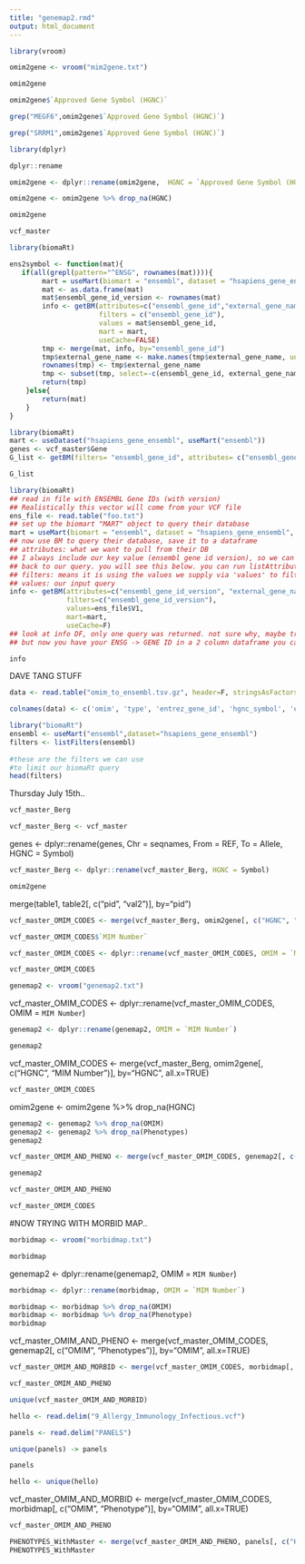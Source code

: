 ```yaml
---
title: "genemap2.rmd"
output: html_document
---
```


```r
library(vroom)
```

```r
omim2gene <- vroom("mim2gene.txt")
```

```r
omim2gene
```







```r
omim2gene$`Approved Gene Symbol (HGNC)`
```

```r
grep("MEGF6",omim2gene$`Approved Gene Symbol (HGNC)`)
```
	
```r
grep("SRRM1",omim2gene$`Approved Gene Symbol (HGNC)`)
```
	
	

	
```r
library(dplyr)
```

```r
dplyr::rename
```

	
```r
omim2gene <- dplyr::rename(omim2gene,  HGNC = `Approved Gene Symbol (HGNC)`)
```

```r
omim2gene <- omim2gene %>% drop_na(HGNC)
```

```r
omim2gene
```
```r
vcf_master
```

```r
library(biomaRt)
```



```r
ens2symbol <- function(mat){
   if(all(grepl(pattern="^ENSG", rownames(mat)))){
        mart = useMart(biomart = "ensembl", dataset = "hsapiens_gene_ensembl", archive=FALSE)
        mat <- as.data.frame(mat)
        mat$ensembl_gene_id_version <- rownames(mat)
        info <- getBM(attributes=c("ensembl_gene_id","external_gene_name"),
                      filters = c("ensembl_gene_id"),
                      values = mat$ensembl_gene_id,
                      mart = mart,
                      useCache=FALSE)
        tmp <- merge(mat, info, by="ensembl_gene_id")
        tmp$external_gene_name <- make.names(tmp$external_gene_name, unique = T)
        rownames(tmp) <- tmp$external_gene_name
        tmp <- subset(tmp, select=-c(ensembl_gene_id, external_gene_name))
        return(tmp)
    }else{
        return(mat)
    }
}
```

```r
library(biomaRt)
mart <- useDataset("hsapiens_gene_ensembl", useMart("ensembl"))
genes <- vcf_master$Gene
G_list <- getBM(filters= "ensembl_gene_id", attributes= c("ensembl_gene_id","hgnc_symbol","mim_morbid_accession", "mim_morbid_description"),values=genes,mart= mart)
```


```r
G_list
```


```r
library(biomaRt)
## read in file with ENSEMBL Gene IDs (with version)
## Realistically this vector will come from your VCF file 
ens_file <- read.table("foo.txt")
## set up the biomart "MART" object to query their database
mart = useMart(biomart = "ensembl", dataset = "hsapiens_gene_ensembl", host="https://www.ensembl.org", archive=FALSE)
## now use BM to query their database, save it to a dataframe 
## attributes: what we want to pull from their DB 
## I always include our key value (ensembl gene id version), so we can merge what we pull
## back to our query. you will see this below. you can run listAttributes(mart) to see them all
## filters: means it is using the values we supply via 'values' to filter the results of attributes
## values: our input query 
info <- getBM(attributes=c("ensembl_gene_id_version", "external_gene_name"),
              filters=c("ensembl_gene_id_version"),
              values=ens_file$V1,
              mart=mart,
              useCache=F)
## look at info DF, only one query was returned. not sure why, maybe try stripping the version number and try again yourself, using "ensembl_gene_id" in place of "ensembl_gene_id_version"
## but now you have your ENSG -> GENE ID in a 2 column dataframe you can use this to query / convert your ENSG IDs
```

```r
info
```



DAVE TANG STUFF


```r
data <- read.table("omim_to_ensembl.tsv.gz", header=F, stringsAsFactors=F, sep="\t")
```

```r
colnames(data) <- c('omim', 'type', 'entrez_gene_id', 'hgnc_symbol', 'ensembl_gene_id')
```


```r
library("biomaRt")
ensembl <- useMart("ensembl",dataset="hsapiens_gene_ensembl")
filters <- listFilters(ensembl)
 
#these are the filters we can use
#to limit our biomaRt query
head(filters)
```








Thursday July 15th.. 

```r
vcf_master_Berg
```



```r
vcf_master_Berg <- vcf_master
```

genes <- dplyr::rename(genes, Chr = seqnames, From = REF, To = Allele, HGNC = Symbol)

```r
vcf_master_Berg <- dplyr::rename(vcf_master_Berg, HGNC = Symbol)
```



```r
omim2gene
```

merge(table1, table2[, c("pid", "val2")], by="pid")

```r
vcf_master_OMIM_CODES <- merge(vcf_master_Berg, omim2gene[, c("HGNC", "MIM Number")], by="HGNC", all.x=TRUE)
```

```r
vcf_master_OMIM_CODES$`MIM Number`
```

```r
vcf_master_OMIM_CODES <- dplyr::rename(vcf_master_OMIM_CODES, OMIM = `MIM Number`)
```

```r
vcf_master_OMIM_CODES
```

```r
genemap2 <- vroom("genemap2.txt")
```

vcf_master_OMIM_CODES <- dplyr::rename(vcf_master_OMIM_CODES, OMIM = `MIM Number`)


```r
genemap2 <- dplyr::rename(genemap2, OMIM = `MIM Number`)
```

```r
genemap2
```
vcf_master_OMIM_CODES <- merge(vcf_master_Berg, omim2gene[, c("HGNC", "MIM Number")], by="HGNC", all.x=TRUE)


```r
vcf_master_OMIM_CODES
```
omim2gene <- omim2gene %>% drop_na(HGNC)

```r
genemap2 <- genemap2 %>% drop_na(OMIM)
genemap2 <- genemap2 %>% drop_na(Phenotypes)
genemap2
```


```r
vcf_master_OMIM_AND_PHENO <- merge(vcf_master_OMIM_CODES, genemap2[, c("OMIM", "Phenotypes")], by="OMIM", all.x=TRUE)
```

```r
genemap2
```





```r
vcf_master_OMIM_AND_PHENO
```
```r
vcf_master_OMIM_CODES
```



#NOW TRYING WITH MORBID MAP..



```r
morbidmap <- vroom("morbidmap.txt")
```
```r
morbidmap
```

genemap2 <- dplyr::rename(genemap2, OMIM = `MIM Number`)

```r
morbidmap <- dplyr::rename(morbidmap, OMIM = `MIM Number`)
```

```r
morbidmap <- morbidmap %>% drop_na(OMIM)
morbidmap <- morbidmap %>% drop_na(Phenotype)
morbidmap
```
vcf_master_OMIM_AND_PHENO <- merge(vcf_master_OMIM_CODES, genemap2[, c("OMIM", "Phenotypes")], by="OMIM", all.x=TRUE)

```r
vcf_master_OMIM_AND_MORBID <- merge(vcf_master_OMIM_CODES, morbidmap[, c("OMIM", "Phenotype")], by="OMIM", all.x=TRUE)
```

```r
vcf_master_OMIM_AND_PHENO
```

```r
unique(vcf_master_OMIM_AND_MORBID)
```

```r
hello <- read.delim("9_Allergy_Immunology_Infectious.vcf")
```


```r
panels <- read.delim("PANELS")
```

```r
unique(panels) -> panels
```

```r
panels
```




```r
hello <- unique(hello)
```




vcf_master_OMIM_AND_MORBID <- merge(vcf_master_OMIM_CODES, morbidmap[, c("OMIM", "Phenotype")], by="OMIM", all.x=TRUE)


```r
vcf_master_OMIM_AND_PHENO
```


```r
PHENOTYPES_WithMaster <- merge(vcf_master_OMIM_AND_PHENO, panels[, c("HGNC", "Panel")], by="HGNC", all.x=TRUE)
PHENOTYPES_WithMaster 
```

